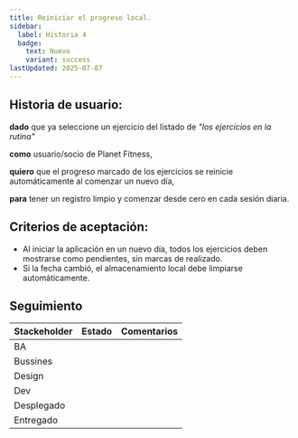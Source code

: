 ```yaml
---
title: Reiniciar el progreso local.
sidebar:
  label: Historia 4
  badge:
    text: Nuevo
    variant: success
lastUpdated: 2025-07-07
---
```



## Historia de usuario:

**dado** que ya seleccione un ejercicio del listado de _"los ejercicios en la rutina"_

**como** usuario/socio de Planet Fitness,

**quiero** que el progreso marcado de los ejercicios se reinicie automáticamente al comenzar un nuevo día,

**para** tener un registro limpio y comenzar desde cero en cada sesión diaria.

## Criterios de aceptación:

  - Al iniciar la aplicación en un nuevo día, todos los ejercicios deben mostrarse como pendientes, sin marcas de realizado.
  - Si la fecha cambió, el almacenamiento local debe limpiarse automáticamente.

## Seguimiento

| Stackeholder |                     Estado                    |             Comentarios             |
|--------------|-----------------------------------------------|------------------------------------ |
| BA           | <Badge text="Terminado" variant="note" />     |                                     |
| Bussines     | <Badge text="Pendiente" variant="caution" />  |                                     |
| Design       | <Badge text="Pendiente" variant="caution" />  |                                     |
| Dev          | <Badge text="Pendiente" variant="caution" />  |                                     |
| Desplegado   | <Badge text="Pendiente" variant="caution" />  |                                     |
| Entregado    | <Badge text="Pendiente" variant="caution" />  |                                     |

